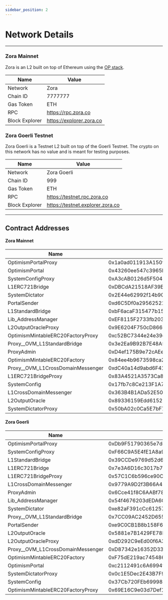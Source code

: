 ```yaml
---
sidebar_position: 2
---
```


# Network Details 

---
### Zora Mainnet
Zora is an L2 built on top of Ethereum using the [OP stack](https://stack.optimism.io/).

| Name           | Value                             |
|----------------|-----------------------------------|
| Network        | Zora                              |
| Chain ID       | 7777777                           |
| Gas Token      | ETH                               | 
| RPC            | https://rpc.zora.co               | 
| Block Explorer | https://explorer.zora.co          |

### Zora Goerli Testnet

Zora Goerli is a Testnet L2 built on top of the Goerli Testnet.
The crypto on this network has no value and is meant for testing purposes.

| Name           | Value                             |
|----------------|-----------------------------------|
|  Network       | Zora Goerli                       |
| Chain ID       | 999                               |
| Gas Token      | ETH                               | 
| RPC            | https://testnet.rpc.zora.co       | 
| Block Explorer | https://testnet.explorer.zora.co  |

---

## Contract Addresses

#### Zora Mainnet
| Name                            | Address                                   |
|---------------------------------|-------------------------------------------|
|OptimismPortalProxy              | 0x1a0ad011913A150f69f6A19DF447A0CfD9551054|
|OptimismPortal                   | 0x43260ee547c3965bb2a0174763bb8FEcC650BA4A|
|SystemConfigProxy                | 0xA3cAB0126d5F504B071b81a3e8A2BBBF17930d86|
|L1ERC721Bridge                   | 0xDBCdA21518AF39E7feb9748F6718D3db11591461|
|SystemDictator                   | 0x2E44e62992f14b904Bfefd93e63D98D7dA4fcD66|
|PortalSender                     | 0xd6C5Df0a29562521b2B26fAc218e3dAf0a4dFC9B|
|L1StandardBridge                 | 0xbF6acaF315477b15D638bf4d91eA48FA79b58335|
|Lib_AddressManager               | 0xEF8115F2733fb2033a7c756402Fc1deaa56550Ef|
|L2OutputOracleProxy              | 0x9E6204F750cD866b299594e2aC9eA824E2e5f95c|
|OptimismMintableERC20FactoryProxy| 0xc52BC7344e24e39dF1bf026fe05C4e6E23CfBcFf|
|Proxy__OVM_L1StandardBridge      | 0x3e2Ea9B92B7E48A52296fD261dc26fd995284631|
|ProxyAdmin                       | 0xD4ef175B9e72cAEe9f1fe7660a6Ec19009903b49|
|OptimismMintableERC20Factory     | 0x84ee4b9673598ca2FbDad4Ba4a27A58D6328Ec46|
|Proxy__OVM_L1CrossDomainMessenger| 0xdC40a14d9abd6F410226f1E6de71aE03441ca506|
|L1ERC721BridgeProxy              | 0x83A4521A3573Ca87f3a971B169C5A0E1d34481c3|
|SystemConfig                     | 0x17fb7c8Ce213F1A7691ee41EA880ABf6eBC6fa95|
|L1CrossDomainMessenger           | 0x363B4B1ADa52E50353f746999bd9E94395190d2C|
|L2OutputOracle                   | 0x89336159Edd615260a95309e46343602D6b6489e|
|SystemDictatorProxy              | 0x50bA02c0Ca5E7bF772913EaF24Fb1fd3842a5f19|

#### Zora Goerli
| Name                            | Address                                   |
|---------------------------------|-------------------------------------------|
|OptimismPortalProxy              | 0xDb9F51790365e7dc196e7D072728df39Be958ACe|
|SystemConfigProxy                | 0xF66C9A5E4fE1A8a9bc44a4aF80505a4C3620Ee64|
|L1StandardBridge                 | 0x39CCDe9769d52d61189AB799d91665A11b5f3464|
|L1ERC721Bridge                   | 0x7e3A6D16c3017b7876138350749981704cA333E |
|L1ERC721BridgeProxy              | 0x57C1C6b596ce90C0e010c358DD4Aa052404bB70F|
|L1CrossDomainMessenger           | 0x9779A9D2f3B66A4F4d27cB99Ab6cC1266b3Ca9af|
|ProxyAdmin                       | 0x6Cce41f8C6AABf78E1DA6caF8f78B14946dF6FcF|
|Lib_AddressManager               | 0x54f4676203dEDA6C08E0D40557A119c602bFA246|
|SystemDictator                   | 0xe82aF391cCc61257012F5eC08A2D1066230Cb103|
|Proxy__OVM_L1StandardBridge      | 0x7CC09AC2452D6555d5e0C213Ab9E2d44eFbFc956|
|PortalSender                     | 0xe9C0CB1B8b158F6397aF04977F331de97233c9a6|
|L2OutputOracle                   | 0x5881e7B1429FE78b1c98eBAe55d67184597a787c|
|L2OutputOracleProxy              | 0xdD292C9eEd00f6A32Ff5245d0BCd7f2a15f24e00|
|Proxy__OVM_L1CrossDomainMessenger| 0xD87342e16352D33170557A7dA1e5fB966a60FafC|
|OptimismMintableERC20Factory     | 0xF75dE219ac74548635261166E40dF6f1dB5aCfeD|
|OptimismPortal                   | 0xc2112491c6A6994f1Aa299FA0A2a0397d7D2b438|
|SystemDictatorProxy              | 0x0c1E5Dec2E43B7F97c69Fc68f996F5d4F36E1619|
|SystemConfig                     | 0x37Cb720FEb69998712a89a0808c9434F59B26750|
|OptimismMintableERC20FactoryProxy| 0x69E16C9e03d7Def18A5d88e3c5c2e037946346eF|
